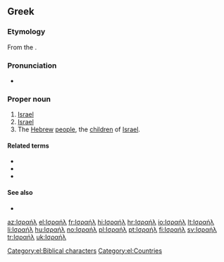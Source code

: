 {{also|Ἰσραήλ}}
==Greek==

===Etymology===
From the {{etyl|grc|el}} {{term|Ἰσραήλ|Ἰσρᾱήλ|Israel|lang=grc}}.

===Pronunciation===
* {{IPA|[izaˈil]|lang=el}}

===Proper noun===
{{el-noun-proper|n|Israíl|inv}}

# [[Israel]] {{qualifier|state ancient and modern}}
# [[Israel]] {{qualifier|Biblical character}}
# The [[Hebrew]] [[people]], the [[child|children]] of [[Israel]].

====Related terms====
* {{l|el|ισραηλινός|tr=israilinós|gloss=Israeli}}
* {{l|el|Ισραηλινή|tr=Israiliní|gloss=Israeli|g=f}}
* {{l|el|Ισραηλινός|tr=Israilinós|gloss=Israeli|g=m}}

====See also====
* {{l|el|εβραϊκά|tr=evraïka|gloss=Hebrew language}}

[[Category:el:Biblical characters]]
[[Category:el:Countries]]

[[az:Ισραήλ]]
[[el:Ισραήλ]]
[[fr:Ισραήλ]]
[[hi:Ισραήλ]]
[[hr:Ισραήλ]]
[[io:Ισραήλ]]
[[lt:Ισραήλ]]
[[li:Ισραήλ]]
[[hu:Ισραήλ]]
[[no:Ισραήλ]]
[[pl:Ισραήλ]]
[[pt:Ισραήλ]]
[[fi:Ισραήλ]]
[[sv:Ισραήλ]]
[[tr:Ισραήλ]]
[[uk:Ισραήλ]]